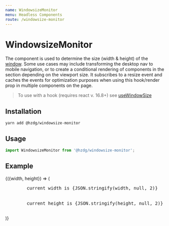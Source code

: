 ```yaml
---
name: WindowsizeMonitor
menu: Headless Components
route: /windowsize-monitor
---
```



# WindowsizeMonitor

The component is used to determine the size (width & height) of the [window].
Some use cases may include transforming the desktop nav to mobile navigation,
or to create a conditional rendering of components in the section depending on
the viewport size. It subscribes to a resize event and caches the events for
optimization purposes when using this hook/render prop in multiple components
on the page.

> To use with a hook (requires react v. 16.8+) see [useWindowSize]

## Installation

```shell
yarn add @hzdg/windowsize-monitor
```

## Usage

```js
import WindowsizeMonitor from '@hzdg/windowsize-monitor';
```

## Example

<Playground>
  <WindowsizeMonitor>
    {({width, height}) => (
      <pre style={{width: '100%', height: '100%'}}>
        current width is {JSON.stringify(width, null, 2)}
        <br />
        current height is {JSON.stringify(height, null, 2)}
      </pre>
    )}
  </WindowsizeMonitor>
</Playground>

[window]: https://developer.mozilla.org/en-US/docs/Web/API/Window
[usewindowsize]: /use-window-size
[installation]: #installation
[usage]: #usage
[example]: #example
